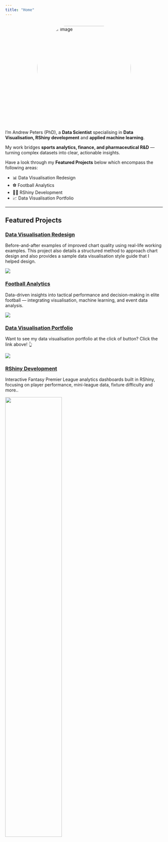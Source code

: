 ```yaml
---
title: "Home"
---
```



<div style="width: 300px; height: 300px; border-radius: 50%; margin: auto; overflow: hidden;">
  <img src="images/LCFC_AP.jpeg" alt="Circular image" style="width: 100%; height: 100%;  object-fit: cover;">
</div>

&nbsp;

I’m Andrew Peters (PhD), a **Data Scientist** specialising in **Data Visualisation, RShiny development** and **applied machine learning**. 

My work bridges **sports analytics, finance, and pharmaceutical R&D** — turning complex datasets into clear, actionable insights.

Have a look through my **Featured Projects** below which encompass the following areas:

* 📊 Data Visualisation Redesign
* ⚽️ Football Analytics
* 👨‍💻 RShiny Development
* 📈 Data Visualisation Portfolio

<!-- ::: {.btn-container} -->
<!-- [View Data Visualisation Portfolio](visualisations.qmd){.btn .btn-outline-secondary} -->
<!-- ::: -->

---

## Featured Projects

### [Data Visualisation Redesign](redesign.qmd)
Before-and-after examples of improved chart quality using real-life working examples. This project also details a structured method to approach chart design and also provides a sample data visualisation style guide that I helped design.

![](images/after_1.png){.featured-img}

### [Football Analytics](publications.qmd)
Data-driven insights into tactical performance and decision-making in elite football — integrating visualisation, machine learning, and event data analysis.

![](images/Rest_Defence.jpg){.featured-img}

### [Data Visualisation Portfolio](visualisations.qmd)
Want to see my data visualisation portfolio at the click of button? Click the link above! 👆

![](images/Euro.png){.featured-img}

### [RShiny Development](dashboards.qmd)
Interactive Fantasy Premier League analytics dashboards built in RShiny, focusing on player performance, mini-league data, fixture difficulty and more..

![](images/Minutes_Matrix.png){.featured-img width=60% fig-align="center"}